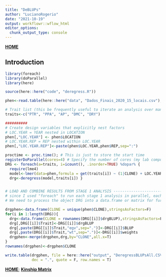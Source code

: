 ```yaml
---
title: "DeBLUPs"
author: "LucianoRogerio"
date: "2021-10-19"
output: workflowr::wflow_html
editor_options:
  chunk_output_type: console
---
```


[**HOME**](index.html)

## Introduction

```r
library(foreach)
library(doParallel)
library(here)

source(here::here("code", "deregress.R"))

phen<-read.table(here::here("data", "Dados_Finais_2020_15_locais.csv"), head=T, sep = ";", dec = ".")

# Trait list (this be frequently useful to iterate an analysis over many traits)
traits<-c("PTR", "PPA", "AP", "DMC", "DRY")

##########
# Create design variables that explicitly nest factors
# LOC.YEAR = YEAR nested in LOCATION
phen[,"LOC.YEAR"] <- phen$LOCATION
# LOC.YEAR.REP = REP nested within LOC.YEAR
phen[,"LOC.YEAR.REP"]<-paste(phen$LOC.YEAR,phen$REP,sep=":")

proctime <- proc.time(); # This is just to store the start time
registerDoParallel(cores=4) # Specify the number of cores (my lab computer has 8; I will use 6 of them)
DRG <- foreach(a=traits, i=icount(), .inorder=TRUE) %dopar% {
  require(lme4)
  model<-lmer(data=phen,formula = get(traits[i]) ~ (1|CLONE) + LOC.YEAR + (1|LOC.YEAR.REP)) # CLONE and REP are random LOC.YEAR is fixed
  drg<-deregress(model,traits[i]) }


# LOAD AND COMBINE RESULTS FROM STAGE 1 ANALYSIS ---------------------------------------------------------------------------
# since I used "foreach" to run each stage 1 analysis in parallel, each trait is in a separate element of a list
# We need to process the object DRG into a data.frame or matrix for further analysis

drgphen<-data.frame(CLONE = unique(phen$CLONE),stringsAsFactors=F)
for(i in 1:length(DRG)){
  drg<-data.frame(CLONE = rownames(DRG[[i]]$drgBLUP),stringsAsFactors=F)
  drg[,DRG[[i]]$Trait]<-DRG[[i]]$drgBLUP
  drg[,paste(DRG[[i]]$Trait,"egv",sep=".")]<-DRG[[i]]$BLUP
  drg[,paste(DRG[[i]]$Trait,"wt",sep=".")]<-DRG[[i]]$weights
  drgphen<-merge(drgphen,drg,by="CLONE",all.x=T)
}
rownames(drgphen)<-drgphen$CLONE

write.table(drgphen, file = here::here("output", "DeregressBLUPsAll.CSV"), sep = ";",
            dec = ".", quote = F, row.names = T)

```

[**HOME**](index.html);
[**Kinship Matrix**](Kmatrix.html)
